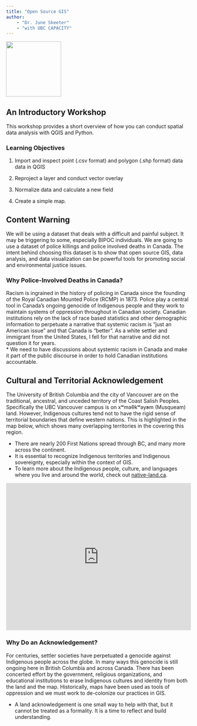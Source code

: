 ```yaml
---
title: "Open Source GIS"
author: 
    - "Dr. June Skeeter"
    - "with UBC CAPACITY"
---
```



![](images/CAPACity_Logo.png){height=150 fig-align="center"}

## An Introductory Workshop

This workshop provides a short overview of how you can conduct spatial data analysis with QGIS and Python.


### Learning Objectives


1) Import and inspect point (.csv format) and polygon (.shp format) data data in QGIS

2) Reproject a layer and conduct vector overlay

3) Normalize data and calculate a new field

4) Create a simple map.


## Content Warning


We will be using a dataset that deals with a difficult and painful subject.  It may be triggering to some, especially BIPOC individuals.  We are going to use a dataset of police killings and police involved deaths in Canada.  The intent behind choosing this dataset is to show that open source GIS, data analysis, and data visualization can be powerful tools for promoting social and environmental justice issues.

### Why Police-Involved Deaths in Canada?

Racism is ingrained in the history of policing in Canada since the founding of the Royal Canadian Mounted Police (RCMP) in 1873.  Police play a central tool in Canada's ongoing genocide of Indigenous people and they work to maintain systems of oppression throughout in Canadian society.  Canadian institutions rely on the lack of race based statistics and other demographic information to perpetuate a narrative that systemic racism is "just an American issue" and that Canada is "better".  As a white settler and immigrant from the United States, I fell for that narrative and did not question it for years.  
* We need to have discussions about systemic racism in Canada and make it part of the public discourse in order to hold Canadian institutions accountable.


## Cultural and Territorial Acknowledgement

The University of British Columbia and the city of Vancouver are on the traditional, ancestral, and unceded territory of the Coast Salish Peoples.  Specifically the UBC Vancouver campus is on xʷməθkʷəy̓əm (Musqueam) land.  However, Indigenous cultures tend not to have the rigid sense of territorial boundaries that define western nations.  This is highlighted in the map below, which shows many overlapping territories in the covering this region.

* There are nearly 200 First Nations spread through BC, and many more across the continent.  
* It is essential to recognize Indigenous territories and Indigenous sovereignty, especially within the context of GIS.
* To learn more about the Indigenous people, culture, and languages where you live and around the world, check out [native-land.ca](https://native-land.ca/).

<iframe src="https://native-land.ca/api/embed/embed.html?maps=territories&&position=49.266,-123.254" style="width:100%; height:400px; border:none;"></iframe>


### Why Do an Acknowledgement?

For centuries, settler societies have perpetuated a genocide against Indigenous people across the globe.  In many ways this genocide is still ongoing here in British Columbia and across Canada.  There has been concerted effort by the government, religious organizations, and educational institutions to erase Indigenous cultures and identity from both the land and the map.  Historically, maps have been used as tools of oppression and we must work to de-colonize our practices in GIS.

* A land acknowledgement is one small way to help with that, but it cannot be treated as a formality.  It is a time to reflect and build understanding.  

